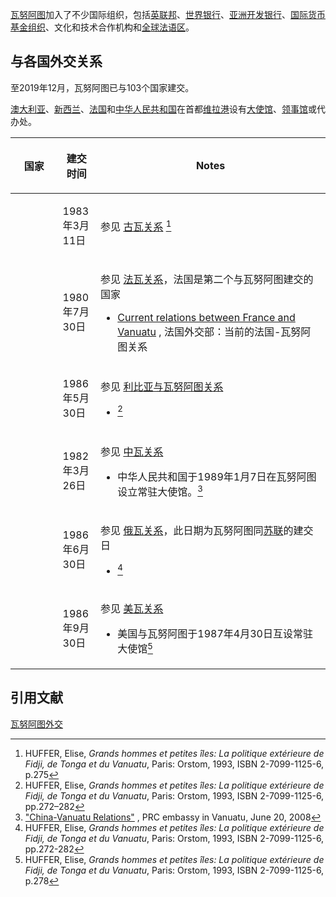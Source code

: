 [[瓦努阿图|瓦努阿图]]加入了不少国际组织，包括[[英联邦|英联邦]]、[[世界银行|世界银行]]、[[亚洲开发银行|亚洲开发银行]]、[[国际货币基金组织|国际货币基金组织]]、文化和技术合作机构和[[全球法语区|全球法语区]]。

==与各国外交关系==
至2019年12月，瓦努阿图已与103个国家建交。

[[澳大利亚|澳大利亚]]、[[新西兰|新西兰]]、[[法国|法国]]和[[中华人民共和国|中华人民共和国]]在首都[[维拉港|维拉港]]设有[[大使馆|大使馆]]、[[领事馆|领事馆]]或代办处。

{| class="wikitable sortable" border="1" style="width:100%; margin:auto;" 
!width="15%"| 国家
!width="12%"| 建交时间
!Notes
|--valign="top"
|{{flag|Cuba}}||<!--started--> 1983年3月11日
|参见 [[古瓦关系|古瓦关系]]
<ref>HUFFER, Elise, ''Grands hommes et petites îles: La politique extérieure de Fidji, de Tonga et du Vanuatu'', Paris: Orstom, 1993, ISBN 2-7099-1125-6, p.275</ref>

|--valign="top"
|{{flag|France}}||<!--started--> 1980年7月30日
|参见 [[法瓦关系|法瓦关系]]，法国是第二个与瓦努阿图建交的国家
* [http://www.diplomatie.gouv.fr/fr/pays-zones-geo_833/vanuatu_580/france-vanuatu_3395/index.html Current relations between France and Vanuatu] {{Wayback|url=http://www.diplomatie.gouv.fr/fr/pays-zones-geo_833/vanuatu_580/france-vanuatu_3395/index.html |date=20120309153010 }}, 法国外交部：当前的法国-瓦努阿图关系

|--valign="top"
|{{flag|Libya}}||<!--started--> 1986年5月30日
|参见 [[利比亚与瓦努阿图关系|利比亚与瓦努阿图关系]]
* <ref>HUFFER, Elise, ''Grands hommes et petites îles: La politique extérieure de Fidji, de Tonga et du Vanuatu'', Paris: Orstom, 1993, ISBN 2-7099-1125-6, pp.272–282</ref>

|--valign="top"
|{{flag|People's Republic of China }}||<!--started--> 1982年3月26日
|参见 [[中瓦关系|中瓦关系]]
* 中华人民共和国于1989年1月7日在瓦努阿图设立常驻大使馆。<ref>[http://vu.chineseembassy.org/eng/zwgx/t467290.htm "China-Vanuatu Relations"] {{Webarchive|url=https://archive.is/20120715193017/http://vu.chineseembassy.org/eng/zwgx/t467290.htm |date=2012-07-15 }}, PRC embassy in Vanuatu, June 20, 2008</ref>

|--valign="top"
|{{flag|Russia }}||<!--started--> 1986年6月30日
|参见 [[俄瓦关系|俄瓦关系]]，此日期为瓦努阿图同[[苏联|苏联]]的建交日
* <ref>HUFFER, Elise, ''Grands hommes et petites îles: La politique extérieure de Fidji, de Tonga et du Vanuatu'', Paris: Orstom, 1993, ISBN 2-7099-1125-6, pp.272-282</ref>

|--valign="top"
|{{flag|United States }}||<!--started-->1986年9月30日
|参见 [[美瓦关系|美瓦关系]]
* 美国与瓦努阿图于1987年4月30日互设常驻大使馆<ref>HUFFER, Elise, ''Grands hommes et petites îles: La politique extérieure de Fidji, de Tonga et du Vanuatu'', Paris: Orstom, 1993, ISBN 2-7099-1125-6, p.278</ref>
|}

== 引用文献 ==
<references/>

{{瓦努阿圖外交}}
{{大洋洲题目|外交}}

[[Category:瓦努阿图外交|]]